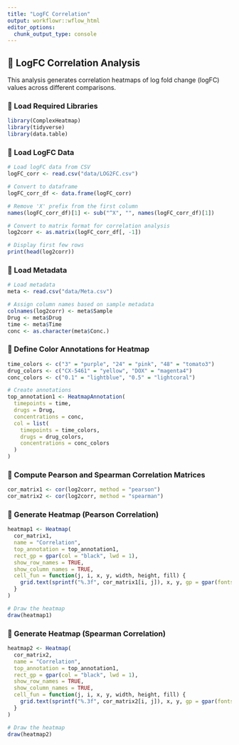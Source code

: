 ```yaml
---
title: "LogFC Correlation"
output: workflowr::wflow_html
editor_options:
  chunk_output_type: console
---
```


## **📌 LogFC Correlation Analysis**

This analysis generates correlation heatmaps of log fold change (logFC) values across different comparisons.

### **📌 Load Required Libraries**
```r
library(ComplexHeatmap)
library(tidyverse)
library(data.table)
```

### **📌 Load LogFC Data**
```r
# Load logFC data from CSV
logFC_corr <- read.csv("data/LOG2FC.csv")

# Convert to dataframe
logFC_corr_df <- data.frame(logFC_corr)

# Remove 'X' prefix from the first column
names(logFC_corr_df)[1] <- sub("^X", "", names(logFC_corr_df)[1])

# Convert to matrix format for correlation analysis
log2corr <- as.matrix(logFC_corr_df[, -1])

# Display first few rows
print(head(log2corr))
```

### **📌 Load Metadata**
```r
# Load metadata
meta <- read.csv("data/Meta.csv")

# Assign column names based on sample metadata
colnames(log2corr) <- meta$Sample
Drug <- meta$Drug
time <- meta$Time
conc <- as.character(meta$Conc.)
```

### **📌 Define Color Annotations for Heatmap**
```r
time_colors <- c("3" = "purple", "24" = "pink", "48" = "tomato3")
drug_colors <- c("CX-5461" = "yellow", "DOX" = "magenta4")
conc_colors <- c("0.1" = "lightblue", "0.5" = "lightcoral")

# Create annotations
top_annotation1 <- HeatmapAnnotation(
  timepoints = time,
  drugs = Drug,
  concentrations = conc,
  col = list(
    timepoints = time_colors,
    drugs = drug_colors,
    concentrations = conc_colors
  )
)
```

### **📌 Compute Pearson and Spearman Correlation Matrices**
```r
cor_matrix1 <- cor(log2corr, method = "pearson")
cor_matrix2 <- cor(log2corr, method = "spearman")
```

### **📌 Generate Heatmap (Pearson Correlation)**
```r
heatmap1 <- Heatmap(
  cor_matrix1,
  name = "Correlation",
  top_annotation = top_annotation1,
  rect_gp = gpar(col = "black", lwd = 1),
  show_row_names = TRUE,
  show_column_names = TRUE,
  cell_fun = function(j, i, x, y, width, height, fill) {
    grid.text(sprintf("%.3f", cor_matrix1[i, j]), x, y, gp = gpar(fontsize = 10, col = "black"))
  }
)

# Draw the heatmap
draw(heatmap1)
```

### **📌 Generate Heatmap (Spearman Correlation)**
```r
heatmap2 <- Heatmap(
  cor_matrix2,
  name = "Correlation",
  top_annotation = top_annotation1,
  rect_gp = gpar(col = "black", lwd = 1),
  show_row_names = TRUE,
  show_column_names = TRUE,
  cell_fun = function(j, i, x, y, width, height, fill) {
    grid.text(sprintf("%.3f", cor_matrix2[i, j]), x, y, gp = gpar(fontsize = 10, col = "black"))
  }
)

# Draw the heatmap
draw(heatmap2)
```

